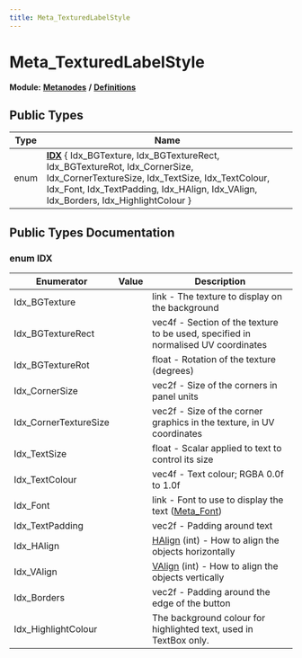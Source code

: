 ```yaml
---
title: Meta_TexturedLabelStyle
---
```


# Meta_TexturedLabelStyle

**Module:** **[Metanodes](../../modules/metanodes/index.mdx)** **/** **[Definitions](../../modules/metanodes/definitions.mdx)**

## Public Types

| Type           | Name           |
| -------------- | -------------- |
| enum| **[IDX](#enum-idx)** \{ Idx_BGTexture, Idx_BGTextureRect, Idx_BGTextureRot, Idx_CornerSize, Idx_CornerTextureSize, Idx_TextSize, Idx_TextColour, Idx_Font, Idx_TextPadding, Idx_HAlign, Idx_VAlign, Idx_Borders, Idx_HighlightColour \} |

## Public Types Documentation

### enum IDX

| Enumerator | Value | Description |
| ---------- | ----- | ----------- |
| Idx_BGTexture | | link - The texture to display on the background   |
| Idx_BGTextureRect | | vec4f - Section of the texture to be used, specified in normalised UV coordinates   |
| Idx_BGTextureRot | | float - Rotation of the texture (degrees)   |
| Idx_CornerSize | | vec2f - Size of the corners in panel units   |
| Idx_CornerTextureSize | | vec2f - Size of the corner graphics in the texture, in UV coordinates   |
| Idx_TextSize | | float - Scalar applied to text to control its size   |
| Idx_TextColour | | vec4f - Text colour; RGBA 0.0f to 1.0f   |
| Idx_Font | | link - Font to use to display the text ([Meta_Font](../metanodes/meta-font.mdx))   |
| Idx_TextPadding | | vec2f - Padding around text   |
| Idx_HAlign | | [HAlign](../metanodes/meta-stack.mdx#enum-halign) (int) - How to align the objects horizontally   |
| Idx_VAlign | | [VAlign](../metanodes/meta-stack.mdx#enum-valign) (int) - How to align the objects vertically   |
| Idx_Borders | | vec2f - Padding around the edge of the button   |
| Idx_HighlightColour | | The background colour for highlighted text, used in TextBox only.   |
